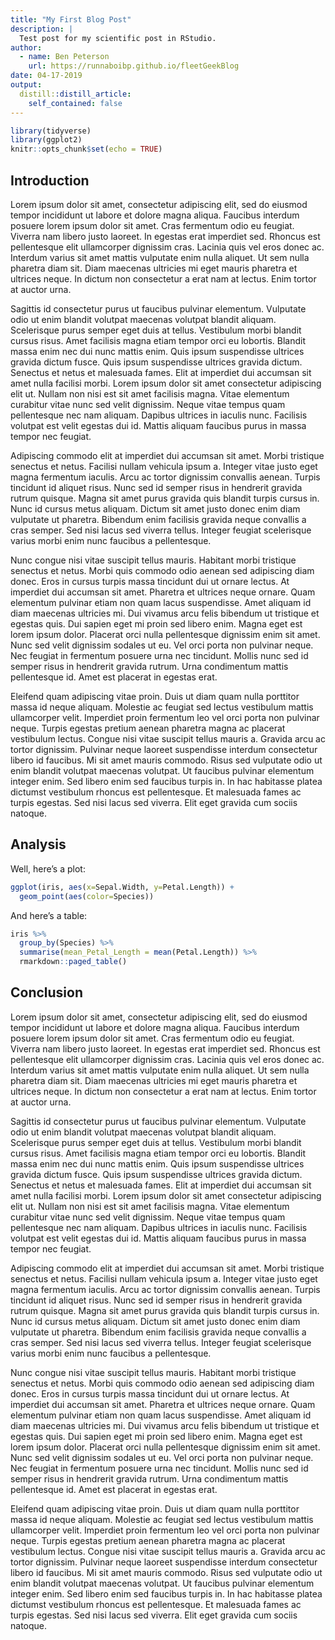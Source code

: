 ```yaml
---
title: "My First Blog Post"
description: |
  Test post for my scientific post in RStudio. 
author:
  - name: Ben Peterson
    url: https://runnaboibp.github.io/fleetGeekBlog
date: 04-17-2019
output:
  distill::distill_article:
    self_contained: false
---
```


```r
library(tidyverse)
library(ggplot2)
knitr::opts_chunk$set(echo = TRUE)
```

## Introduction

Lorem ipsum dolor sit amet, consectetur adipiscing elit, sed do eiusmod tempor incididunt ut labore et dolore magna aliqua. Faucibus interdum posuere lorem ipsum dolor sit amet. Cras fermentum odio eu feugiat. Viverra nam libero justo laoreet. In egestas erat imperdiet sed. Rhoncus est pellentesque elit ullamcorper dignissim cras. Lacinia quis vel eros donec ac. Interdum varius sit amet mattis vulputate enim nulla aliquet. Ut sem nulla pharetra diam sit. Diam maecenas ultricies mi eget mauris pharetra et ultrices neque. In dictum non consectetur a erat nam at lectus. Enim tortor at auctor urna.

Sagittis id consectetur purus ut faucibus pulvinar elementum. Vulputate odio ut enim blandit volutpat maecenas volutpat blandit aliquam. Scelerisque purus semper eget duis at tellus. Vestibulum morbi blandit cursus risus. Amet facilisis magna etiam tempor orci eu lobortis. Blandit massa enim nec dui nunc mattis enim. Quis ipsum suspendisse ultrices gravida dictum fusce. Quis ipsum suspendisse ultrices gravida dictum. Senectus et netus et malesuada fames. Elit at imperdiet dui accumsan sit amet nulla facilisi morbi. Lorem ipsum dolor sit amet consectetur adipiscing elit ut. Nullam non nisi est sit amet facilisis magna. Vitae elementum curabitur vitae nunc sed velit dignissim. Neque vitae tempus quam pellentesque nec nam aliquam. Dapibus ultrices in iaculis nunc. Facilisis volutpat est velit egestas dui id. Mattis aliquam faucibus purus in massa tempor nec feugiat.

Adipiscing commodo elit at imperdiet dui accumsan sit amet. Morbi tristique senectus et netus. Facilisi nullam vehicula ipsum a. Integer vitae justo eget magna fermentum iaculis. Arcu ac tortor dignissim convallis aenean. Turpis tincidunt id aliquet risus. Nunc sed id semper risus in hendrerit gravida rutrum quisque. Magna sit amet purus gravida quis blandit turpis cursus in. Nunc id cursus metus aliquam. Dictum sit amet justo donec enim diam vulputate ut pharetra. Bibendum enim facilisis gravida neque convallis a cras semper. Sed nisi lacus sed viverra tellus. Integer feugiat scelerisque varius morbi enim nunc faucibus a pellentesque.

Nunc congue nisi vitae suscipit tellus mauris. Habitant morbi tristique senectus et netus. Morbi quis commodo odio aenean sed adipiscing diam donec. Eros in cursus turpis massa tincidunt dui ut ornare lectus. At imperdiet dui accumsan sit amet. Pharetra et ultrices neque ornare. Quam elementum pulvinar etiam non quam lacus suspendisse. Amet aliquam id diam maecenas ultricies mi. Dui vivamus arcu felis bibendum ut tristique et egestas quis. Dui sapien eget mi proin sed libero enim. Magna eget est lorem ipsum dolor. Placerat orci nulla pellentesque dignissim enim sit amet. Nunc sed velit dignissim sodales ut eu. Vel orci porta non pulvinar neque. Nec feugiat in fermentum posuere urna nec tincidunt. Mollis nunc sed id semper risus in hendrerit gravida rutrum. Urna condimentum mattis pellentesque id. Amet est placerat in egestas erat.

Eleifend quam adipiscing vitae proin. Duis ut diam quam nulla porttitor massa id neque aliquam. Molestie ac feugiat sed lectus vestibulum mattis ullamcorper velit. Imperdiet proin fermentum leo vel orci porta non pulvinar neque. Turpis egestas pretium aenean pharetra magna ac placerat vestibulum lectus. Congue nisi vitae suscipit tellus mauris a. Gravida arcu ac tortor dignissim. Pulvinar neque laoreet suspendisse interdum consectetur libero id faucibus. Mi sit amet mauris commodo. Risus sed vulputate odio ut enim blandit volutpat maecenas volutpat. Ut faucibus pulvinar elementum integer enim. Sed libero enim sed faucibus turpis in. In hac habitasse platea dictumst vestibulum rhoncus est pellentesque. Et malesuada fames ac turpis egestas. Sed nisi lacus sed viverra. Elit eget gravida cum sociis natoque.

## Analysis

Well, here's a plot:

```r
ggplot(iris, aes(x=Sepal.Width, y=Petal.Length)) +
  geom_point(aes(color=Species))
```


And here's a table:

```r
iris %>%
  group_by(Species) %>%
  summarise(mean_Petal_Length = mean(Petal.Length)) %>%
  rmarkdown::paged_table()
```


## Conclusion

Lorem ipsum dolor sit amet, consectetur adipiscing elit, sed do eiusmod tempor incididunt ut labore et dolore magna aliqua. Faucibus interdum posuere lorem ipsum dolor sit amet. Cras fermentum odio eu feugiat. Viverra nam libero justo laoreet. In egestas erat imperdiet sed. Rhoncus est pellentesque elit ullamcorper dignissim cras. Lacinia quis vel eros donec ac. Interdum varius sit amet mattis vulputate enim nulla aliquet. Ut sem nulla pharetra diam sit. Diam maecenas ultricies mi eget mauris pharetra et ultrices neque. In dictum non consectetur a erat nam at lectus. Enim tortor at auctor urna.

Sagittis id consectetur purus ut faucibus pulvinar elementum. Vulputate odio ut enim blandit volutpat maecenas volutpat blandit aliquam. Scelerisque purus semper eget duis at tellus. Vestibulum morbi blandit cursus risus. Amet facilisis magna etiam tempor orci eu lobortis. Blandit massa enim nec dui nunc mattis enim. Quis ipsum suspendisse ultrices gravida dictum fusce. Quis ipsum suspendisse ultrices gravida dictum. Senectus et netus et malesuada fames. Elit at imperdiet dui accumsan sit amet nulla facilisi morbi. Lorem ipsum dolor sit amet consectetur adipiscing elit ut. Nullam non nisi est sit amet facilisis magna. Vitae elementum curabitur vitae nunc sed velit dignissim. Neque vitae tempus quam pellentesque nec nam aliquam. Dapibus ultrices in iaculis nunc. Facilisis volutpat est velit egestas dui id. Mattis aliquam faucibus purus in massa tempor nec feugiat.

Adipiscing commodo elit at imperdiet dui accumsan sit amet. Morbi tristique senectus et netus. Facilisi nullam vehicula ipsum a. Integer vitae justo eget magna fermentum iaculis. Arcu ac tortor dignissim convallis aenean. Turpis tincidunt id aliquet risus. Nunc sed id semper risus in hendrerit gravida rutrum quisque. Magna sit amet purus gravida quis blandit turpis cursus in. Nunc id cursus metus aliquam. Dictum sit amet justo donec enim diam vulputate ut pharetra. Bibendum enim facilisis gravida neque convallis a cras semper. Sed nisi lacus sed viverra tellus. Integer feugiat scelerisque varius morbi enim nunc faucibus a pellentesque.

Nunc congue nisi vitae suscipit tellus mauris. Habitant morbi tristique senectus et netus. Morbi quis commodo odio aenean sed adipiscing diam donec. Eros in cursus turpis massa tincidunt dui ut ornare lectus. At imperdiet dui accumsan sit amet. Pharetra et ultrices neque ornare. Quam elementum pulvinar etiam non quam lacus suspendisse. Amet aliquam id diam maecenas ultricies mi. Dui vivamus arcu felis bibendum ut tristique et egestas quis. Dui sapien eget mi proin sed libero enim. Magna eget est lorem ipsum dolor. Placerat orci nulla pellentesque dignissim enim sit amet. Nunc sed velit dignissim sodales ut eu. Vel orci porta non pulvinar neque. Nec feugiat in fermentum posuere urna nec tincidunt. Mollis nunc sed id semper risus in hendrerit gravida rutrum. Urna condimentum mattis pellentesque id. Amet est placerat in egestas erat.

Eleifend quam adipiscing vitae proin. Duis ut diam quam nulla porttitor massa id neque aliquam. Molestie ac feugiat sed lectus vestibulum mattis ullamcorper velit. Imperdiet proin fermentum leo vel orci porta non pulvinar neque. Turpis egestas pretium aenean pharetra magna ac placerat vestibulum lectus. Congue nisi vitae suscipit tellus mauris a. Gravida arcu ac tortor dignissim. Pulvinar neque laoreet suspendisse interdum consectetur libero id faucibus. Mi sit amet mauris commodo. Risus sed vulputate odio ut enim blandit volutpat maecenas volutpat. Ut faucibus pulvinar elementum integer enim. Sed libero enim sed faucibus turpis in. In hac habitasse platea dictumst vestibulum rhoncus est pellentesque. Et malesuada fames ac turpis egestas. Sed nisi lacus sed viverra. Elit eget gravida cum sociis natoque.